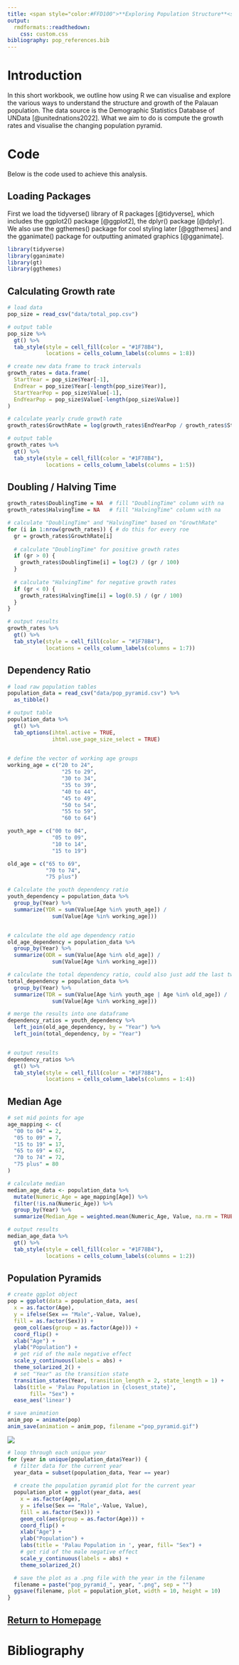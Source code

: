 ```yaml
---
title: <span style="color:#FFD100">**Exploring Population Structure**<span>
output: 
  rmdformats::readthedown:
    css: custom.css
bibliography: pop_references.bib
---
```


# Introduction

In this short workbook, we outline how using R we can visualise and explore the various ways to understand the structure and growth of the Palauan population. The data source is the Demographic Statistics Database of UNData [@unitednations2022]. What we aim to do is compute the growth rates and visualise the changing population pyramid.

# Code

Below is the code used to achieve this analysis.

## Loading Packages

First we load the tidyverse() library of R packages [@tidyverse], which includes the ggplot2() package [@ggplot2], the dplyr() package [@dplyr]. We also use the ggthemes() package for cool styling later [@ggthemes] and the gganimate() package for outputting animated graphics [@gganimate].

```r
library(tidyverse)
library(gganimate)
library(gt)
library(ggthemes)
```

## Calculating Growth rate

```r
# load data
pop_size = read_csv("data/total_pop.csv")

# output table
pop_size %>%
  gt() %>%
  tab_style(style = cell_fill(color = "#1F78B4"),
            locations = cells_column_labels(columns = 1:8))
```

```r
# create new data frame to track intervals
growth_rates = data.frame(
  StartYear = pop_size$Year[-1],
  EndYear = pop_size$Year[-length(pop_size$Year)],
  StartYearPop = pop_size$Value[-1],
  EndYearPop = pop_size$Value[-length(pop_size$Value)]
)

# calculate yearly crude growth rate
growth_rates$GrowthRate = log(growth_rates$EndYearPop / growth_rates$StartYearPop) / (growth_rates$EndYear - growth_rates$StartYear) * 100

# output table
growth_rates %>%
  gt() %>%
  tab_style(style = cell_fill(color = "#1F78B4"),
            locations = cells_column_labels(columns = 1:5))
```

## Doubling / Halving Time

```r
growth_rates$DoublingTime = NA  # fill "DoublingTime" column with na
growth_rates$HalvingTime = NA   # fill "HalvingTime" column with na

# calculate "DoublingTime" and "HalvingTime" based on "GrowthRate"
for (i in 1:nrow(growth_rates)) { # do this for every roe
  gr = growth_rates$GrowthRate[i]
  
  # calculate "DoublingTime" for positive growth rates
  if (gr > 0) {
    growth_rates$DoublingTime[i] = log(2) / (gr / 100)
  }
  
  # calculate "HalvingTime" for negative growth rates
  if (gr < 0) {
    growth_rates$HalvingTime[i] = log(0.5) / (gr / 100)
  }
}

# output results
growth_rates %>%
  gt() %>%
  tab_style(style = cell_fill(color = "#1F78B4"),
            locations = cells_column_labels(columns = 1:7))
```

## Dependency Ratio

```r
# load raw population tables
population_data = read_csv("data/pop_pyramid.csv") %>%
  as_tibble()

# output table
population_data %>%
  gt() %>%
  tab_options(ihtml.active = TRUE,
              ihtml.use_page_size_select = TRUE)
  

```

```r
# define the vector of working age groups
working_age = c("20 to 24",
                 "25 to 29",
                 "30 to 34",
                 "35 to 39",
                 "40 to 44",
                 "45 to 49",
                 "50 to 54",
                 "55 to 59",
                 "60 to 64")

youth_age = c("00 to 04",
              "05 to 09",
              "10 to 14",
              "15 to 19")

old_age = c("65 to 69",
            "70 to 74",
            "75 plus")

# Calculate the youth dependency ratio
youth_dependency = population_data %>%
  group_by(Year) %>%
  summarize(YDR = sum(Value[Age %in% youth_age]) /
              sum(Value[Age %in% working_age]))


# calculate the old age dependency ratio
old_age_dependency = population_data %>%
  group_by(Year) %>%
  summarize(ODR = sum(Value[Age %in% old_age]) /
              sum(Value[Age %in% working_age]))

# calculate the total dependency ratio, could also just add the last two lol
total_dependency = population_data %>%
  group_by(Year) %>%
  summarize(TDR = sum(Value[Age %in% youth_age | Age %in% old_age]) /
              sum(Value[Age %in% working_age]))

# merge the results into one dataframe
dependency_ratios = youth_dependency %>%
  left_join(old_age_dependency, by = "Year") %>%
  left_join(total_dependency, by = "Year")


# output results
dependency_ratios %>%
  gt() %>%
  tab_style(style = cell_fill(color = "#1F78B4"),
            locations = cells_column_labels(columns = 1:4))
```

## Median Age

```r

# set mid points for age
age_mapping <- c(
  "00 to 04" = 2,
  "05 to 09" = 7,
  "15 to 19" = 17,
  "65 to 69" = 67,
  "70 to 74" = 72,
  "75 plus" = 80
)

# calculate median
median_age_data <- population_data %>%
  mutate(Numeric_Age = age_mapping[Age]) %>%
  filter(!is.na(Numeric_Age)) %>%
  group_by(Year) %>%
  summarize(Median_Age = weighted.mean(Numeric_Age, Value, na.rm = TRUE))

# output results
median_age_data %>%
  gt() %>%
  tab_style(style = cell_fill(color = "#1F78B4"),
            locations = cells_column_labels(columns = 1:2))

```

## Population Pyramids

```r
# create ggplot object 
pop = ggplot(data = population_data, aes(
  x = as.factor(Age),
  y = ifelse(Sex == "Male",-Value, Value),
  fill = as.factor(Sex))) +
  geom_col(aes(group = as.factor(Age))) +
  coord_flip() +
  xlab("Age") +
  ylab("Population") +
  # get rid of the male negative effect
  scale_y_continuous(labels = abs) + 
  theme_solarized_2() +
  # set "Year" as the transition state
  transition_states(Year, transition_length = 2, state_length = 1) +
  labs(title = 'Palau Population in {closest_state}',
       fill= "Sex") +
  ease_aes('linear')

# save animation
anim_pop = animate(pop)
anim_save(animation = anim_pop, filename ="pop_pyramid.gif")
```

![](pop_pyramid.gif)

```r
# loop through each unique year
for (year in unique(population_data$Year)) {
  # filter data for the current year
  year_data = subset(population_data, Year == year)
  
  # create the population pyramid plot for the current year
  population_plot = ggplot(year_data, aes(
    x = as.factor(Age),
    y = ifelse(Sex == "Male",-Value, Value),
    fill = as.factor(Sex))) +
    geom_col(aes(group = as.factor(Age))) +
    coord_flip() +
    xlab("Age") + 
    ylab("Population") +
    labs(title = 'Palau Population in ', year, fill= "Sex") +
    # get rid of the male negative effect
    scale_y_continuous(labels = abs) +
    theme_solarized_2()

  # save the plot as a .png file with the year in the filename
  filename = paste("pop_pyramid_", year, ".png", sep = "")
  ggsave(filename, plot = population_plot, width = 10, height = 10)
}

```

## [Return to Homepage](index.html)

# Bibliography

